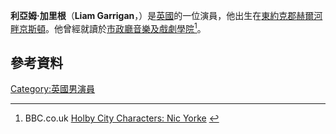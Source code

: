 {{Infobox person
| name        = Liam Garrigan
| other names = 
| image       =
| image_size  = 
| caption     = 
| birth_name  =
| birth_date  = {{birth date and age|df=yes|1981|10|17}}
| birth_place = [[英國|英國]][[赫爾河畔京斯頓|赫爾河畔京斯頓]]
| occupation  = [[演員|演員]]
| yearsactive = 
| spouse      = 
| children    =
| residence   = [[倫敦|倫敦]]
}}
'''利亞姆·加里根'''（'''Liam Garrigan'''，{{bd|1981年|10月17日}}）是[[英國|英國]]的一位演員，他出生在[[東約克郡|東約克郡]][[赫爾河畔京斯頓|赫爾河畔京斯頓]]。他曾經就讀於[[市政廳音樂及戲劇學院|市政廳音樂及戲劇學院]]<ref>BBC.co.uk [http://www.bbc.co.uk/drama/holbycity/characters-cast/characters/nicyorke.shtml Holby City Characters: Nic Yorke] {{Wayback|url=http://www.bbc.co.uk/drama/holbycity/characters-cast/characters/nicyorke.shtml |date=20090420131244 }}</ref>。
==參考資料==
{{reflist}}
[[Category:英國男演員|Category:英國男演員]]
